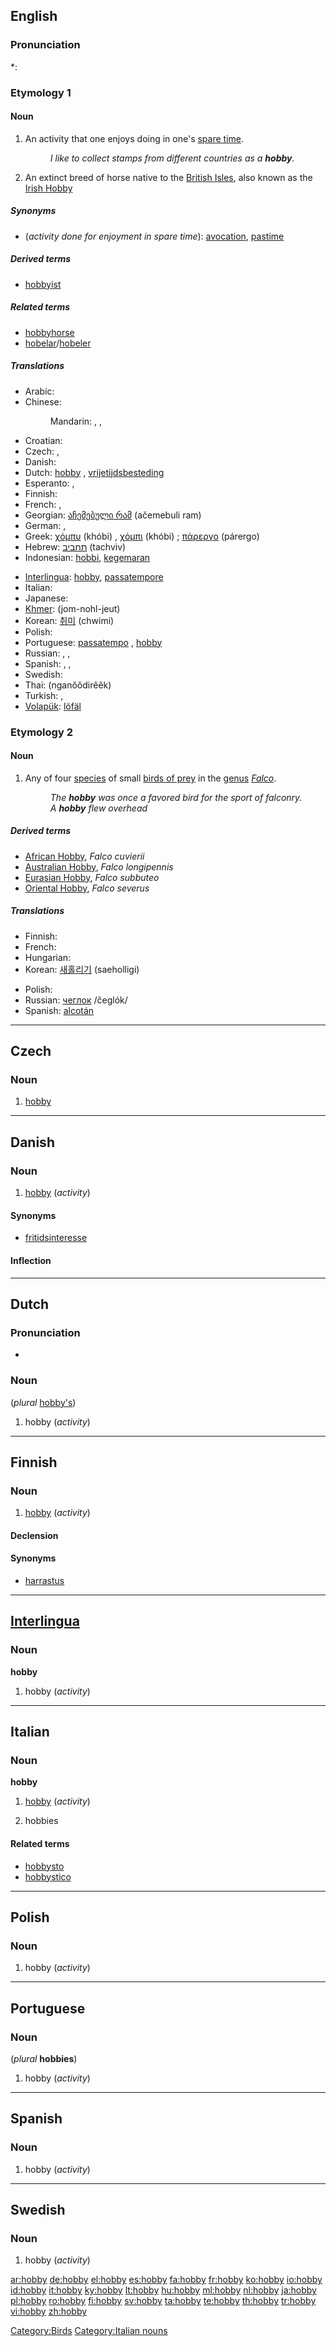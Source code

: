 {{also|Hobby}}
==English==

===Pronunciation===
*: {{rhymes|ɒbi}}

===Etymology 1===
<!--Possibly from '''[[hobby-horse]]''', meaning a small horse or pony, often a small horse for children to ride; or possibly from the name of the bird, referring to the formerly common pastime of [[falconry]].
commented out since both Collins and Encarta state it comes from "hobin" or "hobyin", a variant of "Robin"-->

====Noun====
{{wikipedia}}
{{en-noun|hobbies}}

# An activity that one enjoys doing in one's [[spare time]].
#: ''I like to collect stamps from different countries as a '''hobby'''.''
# {{context|horses}} An extinct breed of horse native to the [[British Isles]], also known as the [[w:Irish Hobby|Irish Hobby]]

=====Synonyms=====
* (''activity done for enjoyment in spare time''): [[avocation]], [[pastime]]

=====Derived terms=====
* [[hobbyist]] {{pos_n}}

=====Related terms=====
* [[hobbyhorse]] {{pos_n}}
* [[hobelar]]/[[hobeler]]

=====Translations=====
{{trans-top|activity done for enjoyment in spare time}}
* Arabic: {{t|ar|هواية|f|tr=hiwáya}}
* Chinese:
*: Mandarin: {{t-|cmn|愛好|sc=Hani}}, {{t-|cmn|爱好|tr=àihào|sc=Hani}},  {{t|cmn|嗜好|tr=shìhào|sc=Hani}}
* Croatian: {{t-|hr|hobi|m}}
* Czech: {{t-|cs|koníček|m}}, {{t-|cs|hobby|n}}
* Danish: {{t-|da|hobby|n}}
* Dutch: [[hobby#Dutch|hobby]] {{f}}, [[vrijetijdsbesteding]] {{f}}
* Esperanto: {{t-|eo|ŝatokupo|xs=Esperanto}}, {{t-|eo|hobio|xs=Esperanto}}
* Finnish: {{t-|fi|harrastus}}
* French: {{t+|fr|passe-temps|m}}, {{t+|fr|hobby|m}}
* Georgian: [[აჩემებული რამ]] (ačemebuli ram)
* German: {{t+|de|Hobby|n}}, {{t+|de|Steckenpferd|n}}
* Greek: [[χόμπυ]] (khóbi) {{n}}, [[χόμπι]] (khóbi) {{n}}; [[πάρεργο]] (párergo) {{n}}
* Hebrew: [[תחביב]] (tachviv)
* Indonesian: [[hobbi]], [[gemar|kegemaran]]
{{trans-mid}}
* [[Interlingua]]: [[hobby#Interlingua|hobby]], [[passatempore]]
* Italian: {{t+|it|hobby|m}}
* Japanese: {{t+|ja|趣味|tr=しゅみ, shumi}}
* [[Khmer]]: (jom-nohl-jeut)
* Korean: [[취미]] (chwimi)
* Polish: {{t+|pl|hobby}}
* Portuguese: [[passatempo]] {{m}}, [[hobby#Portugese|hobby]] {{m}}
* Russian: {{t+|ru|хобби|n|tr=xóbbi}},  {{t|ru|увлечение|n|tr=uvlečénije}},  {{qualifier|favourite topic}} {{t|ru|конёк|tr=konjók}}
* Spanish: {{t-|es|pasatiempo|m}}, {{t+|es|hobby|m}}, {{t+|es|afición|f}}
* Swedish: {{t+|sv|hobby}}
* Thai: {{Thai|[[งานอดิเรก]]}} (nganŏŏdirêêk)
* Turkish: {{t+|tr|hobi}}, {{t+|tr|merak}}
* [[Volapük]]: [[löfäl]]
{{trans-bottom}}

===Etymology 2===

====Noun====
{{wikipedia|Hobby_(bird)}}
{{en-noun|hobbies}}

# Any of four [[species]] of small [[bird of prey|birds of prey]] in the [[genus]] ''[[Falco]]''.
#: ''The '''hobby''' was once a favored bird for the sport of falconry.''
#: ''A '''hobby''' flew overhead''

=====Derived terms=====
* [[African Hobby]], ''Falco cuvierii''
* [[Australian Hobby]], ''Falco longipennis''
* [[Eurasian Hobby]], ''Falco subbuteo''
* [[Oriental Hobby]], ''Falco severus''

=====Translations=====
{{trans-top|''Falco subbuteo''}}
* Finnish: {{t-|fi|nuolihaukka}}
* French: {{t+|fr|faucon}}
* Hungarian: {{t+|hu|kabasólyom}}
* Korean: [[새홀리기]] (saeholligi)
{{trans-mid}}
* Polish: {{t+|pl|kobuz|m}}
* Russian: [[чеглок]] /čeglók/ {{m}}
* Spanish: [[alcotán]] {{m}}
{{trans-bottom}}

[[Category:Birds]]

----

==Czech==

===Noun===
{{cs-noun|g=n}}

# [[#English|hobby]] {{gloss|activity}}

----

==Danish==
{{wikipedia|lang=da}}

===Noun===
{{da-noun|en|er}}

# [[hobby#English|hobby]] (''activity'')

====Synonyms====
* [[fritidsinteresse]]

====Inflection====
{{da-noun-infl|en|er}}

----

==Dutch==

===Pronunciation===
* {{audio|Nl-hobby.ogg|audio}}

===Noun===
{{infl|nl|noun|g=m}} (''plural'' [[hobby's]])

# hobby (''activity'')

----

==Finnish==

===Noun===
{{infl|fi|noun}}

# [[#English|hobby]] (''activity'')

====Declension====
{{fi-decl-valo|hobb|||y}}

====Synonyms====
* [[harrastus]]

----

==[[Interlingua]]==

===Noun===
'''hobby'''

# hobby (''activity'')

----

==Italian==

===Noun===
'''hobby''' {{m|inv}}

# [[#English|hobby]] (''activity'')
# {{in plural|lang=it}} hobbies

====Related terms====
* [[hobbysto]]
* [[hobbystico]]

[[Category:Italian nouns]]

----

==Polish==

===Noun===
{{infl|pl|noun}}

# hobby (''activity'')

----

==Portuguese==

===Noun===
{{infl|pt|noun|g=m}} (''plural'' '''hobbies''')

# hobby (''activity'')

----

==Spanish==

===Noun===
{{infl|es|noun|g=m}}

# hobby (''activity'')

----

==Swedish==

===Noun===
{{infl|sv|noun}}

# hobby (''activity'')

[[ar:hobby]]
[[de:hobby]]
[[el:hobby]]
[[es:hobby]]
[[fa:hobby]]
[[fr:hobby]]
[[ko:hobby]]
[[io:hobby]]
[[id:hobby]]
[[it:hobby]]
[[ky:hobby]]
[[lt:hobby]]
[[hu:hobby]]
[[ml:hobby]]
[[nl:hobby]]
[[ja:hobby]]
[[pl:hobby]]
[[ro:hobby]]
[[fi:hobby]]
[[sv:hobby]]
[[ta:hobby]]
[[te:hobby]]
[[th:hobby]]
[[tr:hobby]]
[[vi:hobby]]
[[zh:hobby]]